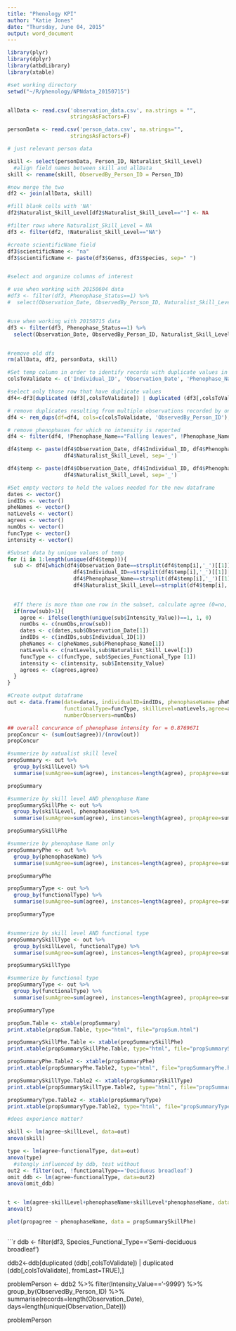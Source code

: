 ```yaml
---
title: "Phenology KPI"
author: "Katie Jones"
date: "Thursday, June 04, 2015"
output: word_document
---
```


```r

library(plyr)
library(dplyr)
library(atbdLibrary)
library(xtable)

```



```r
#set working directory
setwd("~/R/phenology/NPNdata_20150715")


allData <- read.csv('observation_data.csv', na.strings = "",
                    stringsAsFactors=F)

personData <- read.csv('person_data.csv', na.strings="",
                    stringsAsFactors=F)

```


```r
# just relevant person data

skill <- select(personData, Person_ID, Naturalist_Skill_Level)
  #align field names between skill and allData
skill <- rename(skill, ObservedBy_Person_ID = Person_ID)

#now merge the two
df2 <- join(allData, skill)

#fill blank cells with 'NA'
df2$Naturalist_Skill_Level[df2$Naturalist_Skill_Level==""] <- NA

#filter rows where Naturalist_Skill_Level = NA
df3 <- filter(df2, !Naturalist_Skill_Level=="NA")

#create scientificName field
df3$scientificName <- "na"
df3$scientificName <- paste(df3$Genus, df3$Species, sep=" ")


#select and organize columns of interest

# use when working with 20150604 data
#df3 <- filter(df3, Phenophase_Status==1) %>%
#  select(Observation_Date, ObservedBy_Person_ID, Naturalist_Skill_Level, Individual_ID, scientificName, USDA_PLANTS_Symbol, Phenophase_Name, Phenophase_Status, Intensity_Value, Observed_Status_Conflict_Flag, Status_Conflict_Related_Records) 


#use when working with 20150715 data
df3 <- filter(df3, Phenophase_Status==1) %>%
  select(Observation_Date, ObservedBy_Person_ID, Naturalist_Skill_Level, Individual_ID, scientificName, USDA_PLANTS_Symbol, Phenophase_Name, Phenophase_Status, Intensity_Value, Species_Functional_Type) 


#remove old dfs
rm(allData, df2, personData, skill)

```


```r
#Set temp column in order to identify records with duplicate values in specific fields
colsToValidate <- c('Individual_ID', 'Observation_Date', 'Phenophase_Name', 'Naturalist_Skill_Level')

#select only those row that have duplicate values
df4<-df3[duplicated (df3[,colsToValidate]) | duplicated (df3[,colsToValidate], fromLast=TRUE),]

# remove duplicates resulting from multiple observations recorded by only one person on a given day
df4 <- rem_dups(df=df4, cols=c(colsToValidate, 'ObservedBy_Person_ID'), qfColName = 'dupByPerson')

# remove phenophases for which no intensity is reported
df4 <- filter(df4, !Phenophase_Name=="Falling leaves", !Phenophase_Name=="Pollen release")

df4$temp <- paste(df4$Observation_Date, df4$Individual_ID, df4$Phenophase_Name, 
                  df4$Naturalist_Skill_Level, sep='_')

df4$temp <- paste(df4$Observation_Date, df4$Individual_ID, df4$Phenophase_Name, 
                  df4$Naturalist_Skill_Level, sep='_')

#Set empty vectors to hold the values needed for the new dataframe
dates <- vector()
indIDs <- vector()
pheNames <- vector()
natLevels <- vector()
agrees <- vector()
numObs <- vector()
funcType <- vector()
intensity <- vector()

#Subset data by unique values of temp
for (i in 1:length(unique(df4$temp))){
  sub <- df4[which(df4$Observation_Date==strsplit(df4$temp[i],'_')[[1]][1] &
                     df4$Individual_ID==strsplit(df4$temp[i],'_')[[1]][2] & 
                     df4$Phenophase_Name==strsplit(df4$temp[i],'_')[[1]][3] &
                     df4$Naturalist_Skill_Level==strsplit(df4$temp[i],'_')[[1]][4]),]
  

  #If there is more than one row in the subset, calculate agree (0=no, 1=yes)
  if(nrow(sub)>1){
    agree <- ifelse(length(unique(sub$Intensity_Value))==1, 1, 0)
    numObs <- c(numObs,nrow(sub))
    dates <- c(dates,sub$Observation_Date[1])
    indIDs <- c(indIDs,sub$Individual_ID[1])
    pheNames <- c(pheNames,sub$Phenophase_Name[1])
    natLevels <- c(natLevels,sub$Naturalist_Skill_Level[1])
    funcType <- c(funcType, sub$Species_Functional_Type [1])
    intensity <- c(intensity, sub$Intensity_Value)
    agrees <- c(agrees,agree)
  }
}

#Create output dataframe
out <- data.frame(date=dates, individualID=indIDs, phenophaseName= pheNames,
                  functionalType=funcType, skillLevel=natLevels,agree=agrees,
                  numberObservers=numObs)

```


```r
## overall concurance of phenophase intensity for = 0.8769671
propConcur <- (sum(out$agree))/(nrow(out))
propConcur

#summerize by natualist skill level
propSummary <- out %>% 
  group_by(skillLevel) %>%
  summarise(sumAgree=sum(agree), instances=length(agree), propAgree=sumAgree/instances)

propSummary

#summerize by skill level AND phenophase Name
propSummarySkillPhe <- out %>% 
  group_by(skillLevel, phenophaseName) %>%
  summarise(sumAgree=sum(agree), instances=length(agree), propAgree=sumAgree/instances)

propSummarySkillPhe

#summerize by phenophase Name only
propSummaryPhe <- out %>% 
  group_by(phenophaseName) %>%
  summarise(sumAgree=sum(agree), instances=length(agree), propAgree=sumAgree/instances)

propSummaryPhe

propSummaryType <- out %>% 
  group_by(functionalType) %>%
  summarise(sumAgree=sum(agree), instances=length(agree), propAgree=sumAgree/instances)

propSummaryType


#summerize by skill level AND functional type
propSummarySkillType <- out %>% 
  group_by(skillLevel, functionalType) %>%
  summarise(sumAgree=sum(agree), instances=length(agree), propAgree=sumAgree/instances)

propSummarySkillType

#summerize by functional type
propSummaryType <- out %>% 
  group_by(functionalType) %>%
  summarise(sumAgree=sum(agree), instances=length(agree), propAgree=sumAgree/instances)

propSummaryType

```


```r

propSum.Table <- xtable(propSummary)
print.xtable(propSum.Table, type="html", file="propSum.html")

propSummarySkillPhe.Table <- xtable(propSummarySkillPhe)
print.xtable(propSummarySkillPhe.Table, type="html", file="propSummarySkillPhe.html")

propSummaryPhe.Table2 <- xtable(propSummaryPhe)
print.xtable(propSummaryPhe.Table2, type="html", file="propSummaryPhe.html")

propSummarySkillType.Table2 <- xtable(propSummarySkillType)
print.xtable(propSummarySkillType.Table2, type="html", file="propSummarySkillType.html")

propSummaryType.Table2 <- xtable(propSummaryType)
print.xtable(propSummaryType.Table2, type="html", file="propSummaryType.html")

```


```r
#does experience matter?

skill <- lm(agree~skillLevel, data=out)
anova(skill)

type <- lm(agree~functionalType, data=out)
anova(type)
  #stongly influenced by ddb, test without
out2 <- filter(out, !functionalType=='Deciduous broadleaf')
omit_ddb <- lm(agree~functionalType, data=out2)
anova(omit_ddb)


t <- lm(agree~skillLevel+phenophaseName+skillLevel*phenophaseName, data=out)
anova(t)

plot(propagree ~ phenophaseName, data = propSummarySkillPhe)
         

```



```r

ddb <- filter(df3, Species_Functional_Type=='Semi-deciduous broadleaf')

ddb2<-ddb[duplicated (ddb[,colsToValidate]) | duplicated (ddb[,colsToValidate], fromLast=TRUE),]

problemPerson <- ddb2 %>% 
  filter(Intensity_Value=='-9999') %>%
  group_by(ObservedBy_Person_ID) %>% 
  summarise(records=length(Observation_Date), days=length(unique(Observation_Date)))

problemPerson

